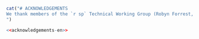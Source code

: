 ```r
cat("# ACKNOWLEDGEMENTS
We thank members of the `r sp` Technical Working Group (Robyn Forrest, Rowan Haigh, Paul Starr, Diedre Finn, Rob Tadey, Bruce Turris, and Brian Mose) for their valuable advice and insights throughout this project. More to come...
")
```

```r
<<acknowledgements-en>>
```
